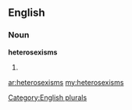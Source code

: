 ==English==

===Noun===
'''heterosexisms'''

# {{plural of|[[heterosexism]]}}

[[Category:English plurals]]

[[ar:heterosexisms]]
[[my:heterosexisms]]